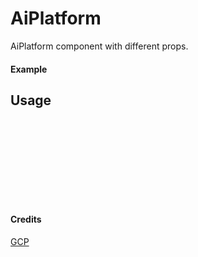 
<Meta of={AiPlatform} title="GCP/AiPlatform" />

# AiPlatform

AiPlatform component with different props.

#### Example

<Canvas of={AiPlatform.Primary} />

## Usage

```ts
import { AiPlatform } from "yadl-ui";

const Example = () => {
  return (
      <AiPlatform />
  );
};

export default Example;
```

#### Credits
[GCP](https://cloud.google.com/icons)
